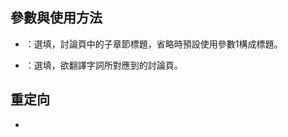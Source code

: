 <includeonly><!-- 在這裡加入模板的保護標識 --></includeonly><noinclude>{{template doc page viewed directly}}</noinclude>
{{請注意|本模板列印時不會出現。}}

== 參數與使用方法 ==
{{tlx|如何翻譯|2=1=|3=talktitle=|4=talklink=}}
* {{para|talktitle}}：選填，討論頁中的子章節標題，省略時預設使用參數1構成標題。
* {{para|talklink}}：選填，欲翻譯字詞所對應到的討論頁。

== 重定向 ==
* {{tlx|HowToTranslate}}

<includeonly>
<!-- 本行下加入模板的分類 -->
[[Category:翻譯模板|{{PAGENAME}}]]

<!-- 本行下加入模板的跨語言鏈接 -->

</includeonly>